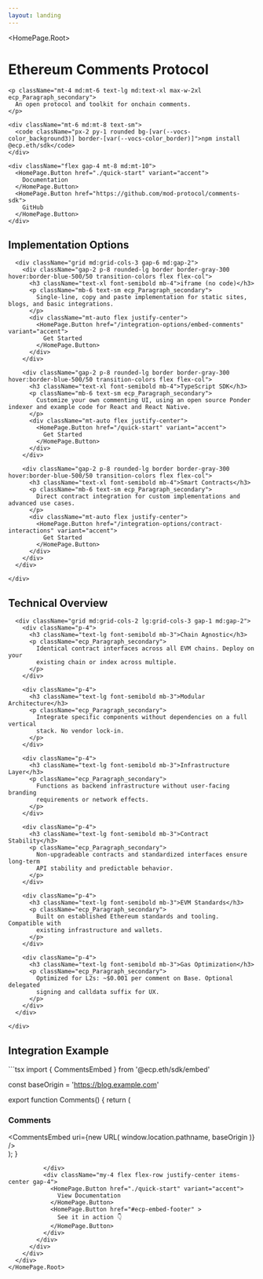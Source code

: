```yaml
---
layout: landing
---
```



<HomePage.Root>
  <div className="flex flex-col items-center justify-center py-4 md:py-8 text-center">
    <h1 className="ecp_H1 vocs_Heading">
      Ethereum Comments Protocol <HomePage.Logo className="w-[48px] h-[48px] absolute bottom-[20%] left-[103%]" />
    </h1>
    
    <p className="mt-4 md:mt-6 text-lg md:text-xl max-w-2xl ecp_Paragraph_secondary">
      An open protocol and toolkit for onchain comments.
    </p>

    <div className="mt-6 md:mt-8 text-sm">
      <code className="px-2 py-1 rounded bg-[var(--vocs-color_background3)] border-[var(--vocs-color_border)]">npm install @ecp.eth/sdk</code>
    </div>

    <div className="flex gap-4 mt-8 md:mt-10">
      <HomePage.Button href="./quick-start" variant="accent">
        Documentation
      </HomePage.Button>
      <HomePage.Button href="https://github.com/mod-protocol/comments-sdk">
        GitHub
      </HomePage.Button>
    </div>

  </div>

  <section className="py-4 md:py-8">
    <div>
      <h2 className="ecp_H2 vocs_Heading">
        Implementation Options
      </h2>

      <div className="grid md:grid-cols-3 gap-6 md:gap-2">
        <div className="gap-2 p-8 rounded-lg border border-gray-300 hover:border-blue-500/50 transition-colors flex flex-col">
          <h3 className="text-xl font-semibold mb-4">iframe (no code)</h3>
          <p className="mb-6 text-sm ecp_Paragraph_secondary">
            Single-line, copy and paste implementation for static sites, blogs, and basic integrations.
          </p>
          <div className="mt-auto flex justify-center">
            <HomePage.Button href="/integration-options/embed-comments" variant="accent">
              Get Started
            </HomePage.Button>
          </div>
        </div>

        <div className="gap-2 p-8 rounded-lg border border-gray-300 hover:border-blue-500/50 transition-colors flex flex-col">
          <h3 className="text-xl font-semibold mb-4">TypeScript SDK</h3>
          <p className="mb-6 text-sm ecp_Paragraph_secondary">
            Customize your own commenting UI, using an open source Ponder indexer and example code for React and React Native.
          </p>
          <div className="mt-auto flex justify-center">
            <HomePage.Button href="/quick-start" variant="accent">
              Get Started
            </HomePage.Button>
          </div>
        </div>

        <div className="gap-2 p-8 rounded-lg border border-gray-300 hover:border-blue-500/50 transition-colors flex flex-col">
          <h3 className="text-xl font-semibold mb-4">Smart Contracts</h3>
          <p className="mb-6 text-sm ecp_Paragraph_secondary">
            Direct contract integration for custom implementations and advanced use cases.
          </p>
          <div className="mt-auto flex justify-center">
            <HomePage.Button href="/integration-options/contract-interactions" variant="accent">
              Get Started
            </HomePage.Button>
          </div>
        </div>
      </div>

    </div>

  </section>

  <section className="py-4 md:py-8 px-4 bg-[var(--vocs-color_background3)] rounded-lg">
    <div>
      <h2 className="ecp_H2 vocs_Heading">Technical Overview</h2>

      <div className="grid md:grid-cols-2 lg:grid-cols-3 gap-1 md:gap-2">
        <div className="p-4">
          <h3 className="text-lg font-semibold mb-3">Chain Agnostic</h3>
          <p className="ecp_Paragraph_secondary">
            Identical contract interfaces across all EVM chains. Deploy on your
            existing chain or index across multiple.
          </p>
        </div>

        <div className="p-4">
          <h3 className="text-lg font-semibold mb-3">Modular Architecture</h3>
          <p className="ecp_Paragraph_secondary">
            Integrate specific components without dependencies on a full vertical
            stack. No vendor lock-in.
          </p>
        </div>

        <div className="p-4">
          <h3 className="text-lg font-semibold mb-3">Infrastructure Layer</h3>
          <p className="ecp_Paragraph_secondary">
            Functions as backend infrastructure without user-facing branding
            requirements or network effects.
          </p>
        </div>

        <div className="p-4">
          <h3 className="text-lg font-semibold mb-3">Contract Stability</h3>
          <p className="ecp_Paragraph_secondary">
            Non-upgradeable contracts and standardized interfaces ensure long-term
            API stability and predictable behavior.
          </p>
        </div>

        <div className="p-4">
          <h3 className="text-lg font-semibold mb-3">EVM Standards</h3>
          <p className="ecp_Paragraph_secondary">
            Built on established Ethereum standards and tooling. Compatible with
            existing infrastructure and wallets.
          </p>
        </div>

        <div className="p-4">
          <h3 className="text-lg font-semibold mb-3">Gas Optimization</h3>
          <p className="ecp_Paragraph_secondary">
            Optimized for L2s: ~$0.001 per comment on Base. Optional delegated
            signing and calldata suffix for UX.
          </p>
        </div>
      </div>

    </div>

  </section>

  <div className="py-4 md:py-8">
    <div className="mx-auto px-4">
      <div className="p-6 md:p-12 flex flex-col gap-2">
        <div className="max-w-2xl">
          <h2 className="ecp_H2 vocs_Heading">Integration Example</h2>
            <div className="font-mono text-sm rounded text-left">
```tsx
import { CommentsEmbed } from '@ecp.eth/sdk/embed'

const baseOrigin = 'https://blog.example.com'

export function Comments() {
  return (
    <div>
      <h3>Comments</h3>
      <CommentsEmbed
        uri={new URL(
          window.location.pathname,
          baseOrigin
        )}
      />
    </div>
  );
}
```
          </div>
          <div className="my-4 flex flex-row justify-center items-center gap-4">
            <HomePage.Button href="./quick-start" variant="accent">
              View Documentation
            </HomePage.Button>
            <HomePage.Button href="#ecp-embed-footer" >
              See it in action 👇
            </HomePage.Button>
          </div>
        </div>
      </div>
    </div>
  </div>
</HomePage.Root>
